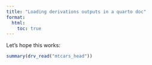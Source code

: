```yaml
---
title: "Loading derivations outputs in a quarto doc"
format:
  html:
    toc: true
---
```


Let's hope this works:

```r
summary(drv_read("mtcars_head"))
```

